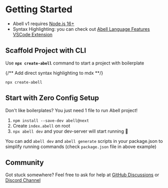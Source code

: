 
# Getting Started

<NoteBlock title="Compatibility Note">

- Abell v1 requires [Node.js 16+](https://nodejs.org)
- Syntax Highlighting: you can check out [Abell Language Features VSCode Extension](https://marketplace.visualstudio.com/items?itemName=saurabh.abell-language-features)

</NoteBlock>

## Scaffold Project with CLI

Use **`npx create-abell`** command to start a project with boilerplate

{/** Add direct syntax highlighting to mdx **/}

```shell
npx create-abell
```

## Start with Zero Config Setup

Don't like boilerplates? You just need 1 file to run Abell project!

1. `npm install --save-dev abell@next`
2. Create `index.abell` on root
3. `npx abell dev` and your dev-server will start running 🥳

<div dangerouslySetInnerHTML={{ __html: editor(noConfigSetup) }} />

You can add `abell dev` and `abell generate` scripts in your package.json to simplify
running commands (check `package.json` file in above example)

## Community

Got stuck somewhere? Feel free to ask for help at [GitHub Discussions](https://github.com/abelljs/abell/discussions) or [Discord Channel](https://discord.gg/ndsVpRG)
